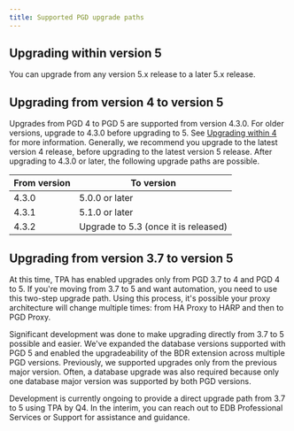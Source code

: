 ```yaml
---
title: Supported PGD upgrade paths
---
```


## Upgrading within version 5

You can upgrade from any version 5.x release to a later 5.x release. 

## Upgrading from version 4 to version 5

Upgrades from PGD 4 to PGD 5 are supported from version 4.3.0. For older
versions, upgrade to 4.3.0 before upgrading to 5. See [Upgrading within
4](/pgd/4/upgrades/upgrade_paths/#upgrading-within-version-4) for more
information. Generally, we recommend you upgrade to the latest version 4
release, before upgrading to the latest version 5 release. After upgrading to
4.3.0 or later, the following upgrade paths are possible.

| From version | To version |
| ---- | -- |
| 4.3.0 | 5.0.0 or later |
| 4.3.1 | 5.1.0 or later |
| 4.3.2 | Upgrade to 5.3 (once it is released) |


## Upgrading from version 3.7 to version 5

At this time, TPA has enabled upgrades only from PGD 3.7 to 4 and PGD 4 to 5.
If you're moving from 3.7 to 5 and want automation, you need to use this
two-step upgrade path. Using this process, it's possible your proxy architecture will change
multiple times: from HA Proxy to HARP and then to PGD Proxy.

Significant development was done to make upgrading directly from 3.7 to 5
possible and easier. We've expanded the database versions supported with PGD 5
and enabled the upgradeability of the BDR extension across multiple PGD
versions. Previously, we supported upgrades only from the previous major
version. Often, a database upgrade was also required because only one database
major version was supported by both PGD versions.  

Development is currently ongoing to provide a direct upgrade path from 3.7 to 5
using TPA by Q4. In the interim, you can reach out to EDB Professional
Services or Support for assistance and guidance.
